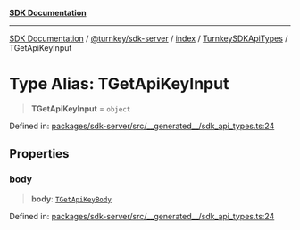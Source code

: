 [**SDK Documentation**](../../../../../../README.mdx)

***

[SDK Documentation](../../../../../../packages.mdx) / [@turnkey/sdk-server](../../../../README.mdx) / [index](../../../README.mdx) / [TurnkeySDKApiTypes](../README.mdx) / TGetApiKeyInput

# Type Alias: TGetApiKeyInput

> **TGetApiKeyInput** = `object`

Defined in: [packages/sdk-server/src/\_\_generated\_\_/sdk\_api\_types.ts:24](https://github.com/tkhq/sdk/blob/3a88af7d1d927c6022706911d6af0f92f1440e00/packages/sdk-server/src/__generated__/sdk_api_types.ts#L24)

## Properties

### body

> **body**: [`TGetApiKeyBody`](TGetApiKeyBody.mdx)

Defined in: [packages/sdk-server/src/\_\_generated\_\_/sdk\_api\_types.ts:24](https://github.com/tkhq/sdk/blob/3a88af7d1d927c6022706911d6af0f92f1440e00/packages/sdk-server/src/__generated__/sdk_api_types.ts#L24)
